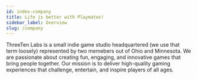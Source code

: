 ```yaml
---
id: index-company
title: Life is better with Playmates!
sidebar_label: Overview
slug: /company
---
```


ThreeTen Labs is a small indie game studio headquartered (we use that term loosely) represented by two memebers out of Ohio and Minnesota. 
We are passionate about creating fun, engaging, and innovative games that bring people together. 
Our mission is to deliver high-quality gaming experiences that challenge, entertain, and inspire players of all ages. 



